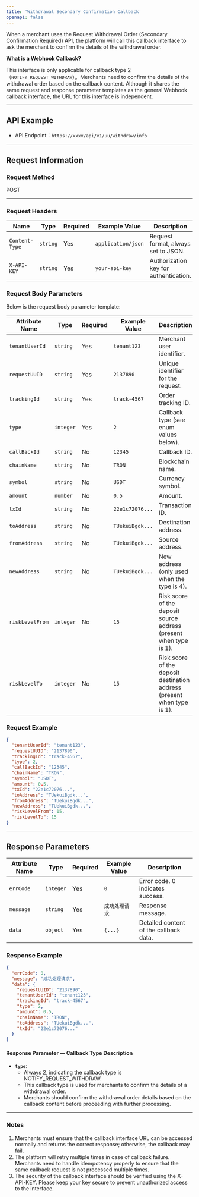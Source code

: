 ```yaml
---
title: 'Withdrawal Secondary Confirmation Callback'
openapi: false
---
```



When a merchant uses the Request Withdrawal Order (Secondary Confirmation Required) API, the platform will call this callback interface to ask the merchant to confirm the details of the withdrawal order.

<div style={{
  borderLeft: '4px solid #2563eb',
  backgroundColor: '#f0f7ff',
  padding: '12px 16px',
  borderRadius: '4px',
  marginBottom: '16px',
}}>
  <strong style={{ color: '#2563eb' }}>What is a Webhook Callback?</strong>
  <p>
    This interface is only applicable for callback type 2（<code>NOTIFY_REQUEST_WITHDRAW</code>）。Merchants need to confirm the details of the withdrawal order based on the callback content.
    Although it shares the same request and response parameter templates as the general Webhook callback interface, the URL for this interface is independent.
  </p>
</div>

---

## API Example

- API Endpoint：`https://xxxx/api/v1/uu/withdraw/info`

---

## Request Information

### **Request Method**
<div style={{
  display: 'inline-block',
  padding: '4px 12px',
  fontSize: '12px',
  fontWeight: 'bold',
  color: '#1d4ed8',
  backgroundColor: '#e0f2fe',
  borderRadius: '16px',
  border: '1px solid #38bdf8',
  fontFamily: 'monospace'
}}>
  POST
</div>

---

### **Request Headers**

| Name           | Type     | Required | Example Value              | Description                       |
|----------------|----------|------|---------------------|----------------------------|
| `Content-Type` | `string` | Yes   | `application/json`  | Request format, always set to JSON.    |
| `X-API-KEY`    | `string` | Yes   | `your-api-key`      | 	Authorization key for authentication.    |


### **Request Body Parameters**

Below is the request body parameter template:

| Attribute Name          | Type       | Required | Example Value                | Description                       |
|------------------|------------|------|-----------------------|----------------------------|
| `tenantUserId`   | `string`   | Yes   | `tenant123`           | Merchant user identifier.             |
| `requestUUID`    | `string`   | Yes   | `2137890`             | 	Unique identifier for the request.        |
| `trackingId`     | `string`   | Yes   | `track-4567`          | Order tracking ID.             |
| `type`           | `integer`  | Yes   | `2`                   | Callback type (see enum values below).   |
| `callBackId`     | `string`   | No   | `12345`               | 	Callback ID.                  |
| `chainName`      | `string`   | No   | `TRON`                | 	Blockchain name.               |
| `symbol`         | `string`   | No   | `USDT`                | Currency symbol.                 |
| `amount`         | `number`   | No   | `0.5`                 | Amount.                    |
| `txId`           | `string`   | No   | `22e1c72076...`       | Transaction ID.                 |
| `toAddress`      | `string`   | No   | `TUekuiBgdk...`       | Destination address.                |
| `fromAddress`    | `string`   | No   | `TUekuiBgdk...`       | Source address.                   |
| `newAddress`     | `string`   | No   | `TUekuiBgdk...`       | New address (only used when the type is 4). |
| `riskLevelFrom`  | `integer`  | No   | `15`                  | Risk score of the deposit source address (present when type is 1). |
| `riskLevelTo`    | `integer`  | No   | `15`                  | Risk score of the deposit destination address (present when type is 1). |

### **Request Example**

```json
{
  "tenantUserId": "tenant123",
  "requestUUID": "2137890",
  "trackingId": "track-4567",
  "type": 2,
  "callBackId": "12345",
  "chainName": "TRON",
  "symbol": "USDT",
  "amount": 0.5,
  "txId": "22e1c72076...",
  "toAddress": "TUekuiBgdk...",
  "fromAddress": "TUekuiBgdk...",
  "newAddress": "TUekuiBgdk...",
  "riskLevelFrom": 15,
  "riskLevelTo": 15
}
```
---


## Response Parameters

| Attribute Name         | Type       | Required | Example Value                | 	Description                       |
|----------------|------------|------|-----------------------|----------------------------|
| `errCode`      | `integer`  | Yes   | `0`                   | Error code. 0 indicates success.      |
| `message`      | `string`   | Yes   | `成功处理请求`        | Response message.                |
| `data`         | `object`   | Yes   | `{...}`               | Detailed content of the callback data.     |

### **Response Example**

```json
{
  "errCode": 0,
  "message": "成功处理请求",
  "data": {
    "requestUUID": "2137890",
    "tenantUserId": "tenant123",
    "trackingId": "track-4567",
    "type": 2,
    "amount": 0.5,
    "chainName": "TRON",
    "toAddress": "TUekuiBgdk...",
    "txId": "22e1c72076..."
  }
}
```

#### **Response Parameter — Callback Type Description**

- **`type`**:
  - Always 2, indicating the callback type is NOTIFY_REQUEST_WITHDRAW.
  - This callback type is used for merchants to confirm the details of a withdrawal order.
  - Merchants should confirm the withdrawal order details based on the callback content before proceeding with further processing.

---

### **Notes**

1. Merchants must ensure that the callback interface URL can be accessed normally and returns the correct response; otherwise, the callback may fail.
2. The platform will retry multiple times in case of callback failure. Merchants need to handle idempotency properly to ensure that the same callback request is not processed multiple times.
3. The security of the callback interface should be verified using the X-API-KEY. Please keep your key secure to prevent unauthorized access to the interface.